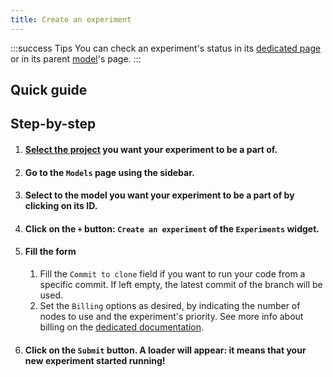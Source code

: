 ```yaml
---
title: Create an experiment
---
```


:::success Tips
You can check an experiment's status in its [dedicated page](go-to-the-experiment-page) or in its parent [model](../introduction)'s page.
:::

## Quick guide
<VideoPlayer src="https://storage.googleapis.com/cdn.csquare.run/docs/webm/create-an-experiment.webm" />

## Step-by-step
1. #### [Select the project](../../projects/select-a-project.mdx) you want your experiment to be a part of.
2. #### Go to the `Models` page using the sidebar.
3. #### Select to the model you want your experiment to be a part of by clicking on its ID.
4. #### Click on the `+` button: `Create an experiment` of the `Experiments` widget.
5. #### Fill the form
    1. Fill the `Commit to clone` field if you want to run your code from a specific commit. If left empty, the latest commit of the branch will be used.
    2. Set the `Billing` options as desired, by indicating the number of nodes to use and the experiment's priority. See more info about billing on the [dedicated documentation](../../datasets/resources/billing).
6. #### Click on the `Submit` button. A loader will appear: it means that your new experiment started running!